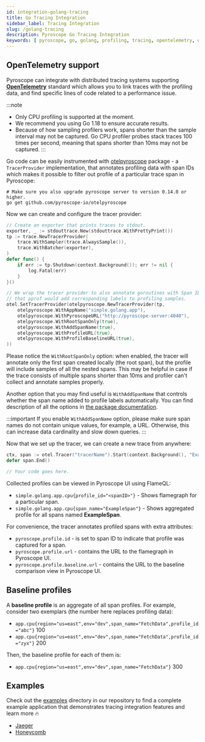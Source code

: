 ```yaml
---
id: integration-golang-tracing
title: Go Tracing Integration
sidebar_label: Tracing Integration
slug: /golang-tracing
description: Pyroscope Go Tracing Integration
keywords: [ pyroscope, go, golang, profiling, tracing, opentelemetry, otelpyroscope ]
---
```


## OpenTelemetry support

Pyroscope can integrate with distributed tracing systems supporting [**OpenTelemetry**](https://opentelemetry.io/docs/instrumentation/go/getting-started/) standard which allows you to
link traces with the profiling data, and find specific lines of code related to a performance issue.

:::note
 * Only CPU profiling is supported at the moment.
 * We recommend you using Go 1.18 to ensure accurate results.
 * Because of how sampling profilers work, spans shorter than the sample interval may not be captured. Go CPU profiler probes stack traces 100 times per second, meaning that spans shorter than 10ms may not be captured.
:::

Go code can be easily instrumented with [otelpyroscope](https://github.com/pyroscope-io/otelpyroscope) package -
a `TracerProvider` implementation, that annotates profiling data with span IDs which makes it possible to filter
out profile of a particular trace span in Pyroscope:

```shell
# Make sure you also upgrade pyroscope server to version 0.14.0 or higher.
go get github.com/pyroscope-io/otelpyroscope
```

Now we can create and configure the tracer provider:
```go
// Create an exporter that prints traces to stdout.
exporter, _ := stdouttrace.New(stdouttrace.WithPrettyPrint())
tp := trace.NewTracerProvider(
    trace.WithSampler(trace.AlwaysSample()),
    trace.WithBatcher(exporter),
)
defer func() {
    if err := tp.Shutdown(context.Background()); err != nil {
        log.Fatal(err)
    }
}()

// We wrap the tracer provider to also annotate goroutines with Span ID so
// that pprof would add corresponding labels to profiling samples.
otel.SetTracerProvider(otelpyroscope.NewTracerProvider(tp,
    otelpyroscope.WithAppName("simple.golang.app"),
    otelpyroscope.WithPyroscopeURL("http://pyroscope-server:4040"),
    otelpyroscope.WithRootSpanOnly(true),
    otelpyroscope.WithAddSpanName(true),
    otelpyroscope.WithProfileURL(true),
    otelpyroscope.WithProfileBaselineURL(true),
))
```

Please notice the `WithRootSpanOnly` option: when enabled, the tracer will annotate only the first span created locally
(the root span), but the profile will include samples of all the nested spans. This may be helpful in case if the trace
consists of multiple spans shorter than 10ms and profiler can't collect and annotate samples properly.

Another option that you may find useful is `WithAddSpanName` that controls whether the span name added to profile labels
automatically. You can find description of all the options in [the package documentation](https://pkg.go.dev/github.com/pyroscope-io/otelpyroscope#Option).

:::important
If you enable `WithAddSpanName` option, please make sure span names do not contain unique values, for example, a URL.
Otherwise, this can increase data cardinality and slow down queries.
:::

Now that we set up the tracer, we can create a new trace from anywhere:
```go
ctx, span := otel.Tracer("tracerName").Start(context.Background(), "ExampleSpan")
defer span.End()

// Your code goes here.
```

Collected profiles can be viewed in Pyroscope UI using FlameQL:
 - `simple.golang.app.cpu{profile_id="<spanID>"}` - Shows flamegraph for a particular span.
 - `simple.golang.app.cpu{span_name="ExampleSpan"}` - Shows aggregated profile for all spans named **ExampleSpan**.

For convenience, the tracer annotates profiled spans with extra attributes:
 - `pyroscope.profile.id` - is set to span ID to indicate that profile was captured for a span.
 - `pyroscope.profile.url` - contains the URL to the flamegraph in Pyroscope UI.
 - `pyroscope.profile.baseline.url` - contains the URL to the baseline comparison view in Pyroscope UI.

## Baseline profiles

A **baseline profile** is an aggregate of all span profiles. For example, consider two exemplars (the number here
replaces profiling data):
 - `app.cpu{region="us=east",env="dev",span_name="FetchData",profile_id="abc"}` 100
 - `app.cpu{region="us=east",env="dev",span_name="FetchData",profile_id="zyx"}` 200

Then, the baseline profile for each of them is:
 - `app.cpu{region="us=east",env="dev",span_name="FetchData"}` 300

## Examples

Check out the [examples](https://github.com/pyroscope-io/pyroscope/tree/main/examples/tracing) directory in our repository to
find a complete example application that demonstrates tracing integration features and learn more 🔥
 - [Jaeger](https://github.com/pyroscope-io/pyroscope/tree/main/examples/tracing/jaeger)
 - [Honeycomb](https://github.com/pyroscope-io/pyroscope/tree/main/examples/tracing/honeycomb)
